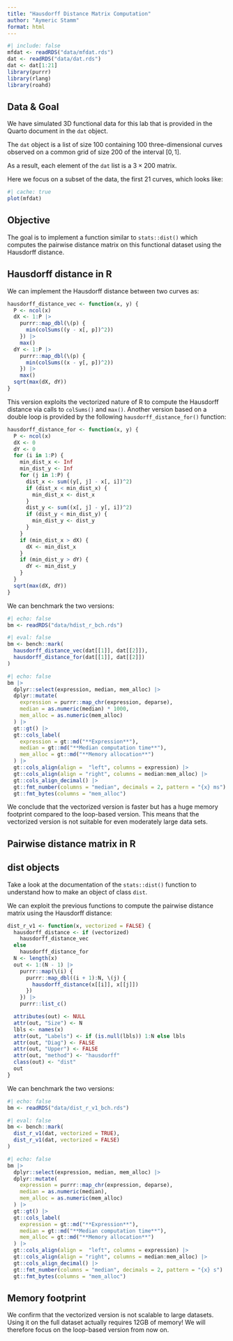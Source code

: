 ```yaml
---
title: "Hausdorff Distance Matrix Computation"
author: "Aymeric Stamm"
format: html
---
```


```r
#| include: false
mfdat <- readRDS("data/mfdat.rds")
dat <- readRDS("data/dat.rds")
dat <- dat[1:21]
library(purrr)
library(rlang)
library(roahd)
```

## Data & Goal

We have simulated 3D functional data for this lab that is provided in the Quarto
document in the `dat` object.

The `dat` object is a list of size $100$ containing $100$ three-dimensional
curves observed on a common grid of size $200$ of the interval $[0, 1]$.

As a result, each element of the `dat` list is a $3 \times 200$ matrix.

Here we focus on a subset of the data, the first $21$ curves, which looks like:
```r
#| cache: true
plot(mfdat)
```

::: {.callout-tip icon=false}
## Objective

The goal is to implement a function similar to `stats::dist()` which computes
the pairwise distance matrix on this functional dataset using the Hausdorff
distance.
:::

## Hausdorff distance in R

We can implement the Hausdorff distance between two curves as:

```r
hausdorff_distance_vec <- function(x, y) {
  P <- ncol(x)
  dX <- 1:P |>
    purrr::map_dbl(\(p) {
      min(colSums((y - x[, p])^2))
    }) |>
    max()
  dY <- 1:P |>
    purrr::map_dbl(\(p) {
      min(colSums((x - y[, p])^2))
    }) |>
    max()
  sqrt(max(dX, dY))
}
```

This version exploits the vectorized nature of R to compute the Hausdorff
distance via calls to `colSums()` and `max()`. Another version based on a double
loop is provided by the following `hausdorff_distance_for()` function:

```r
hausdorff_distance_for <- function(x, y) {
  P <- ncol(x)
  dX <- 0
  dY <- 0
  for (i in 1:P) {
    min_dist_x <- Inf
    min_dist_y <- Inf
    for (j in 1:P) {
      dist_x <- sum((y[, j] - x[, i])^2)
      if (dist_x < min_dist_x) {
        min_dist_x <- dist_x
      }
      dist_y <- sum((x[, j] - y[, i])^2)
      if (dist_y < min_dist_y) {
        min_dist_y <- dist_y
      }
    }
    if (min_dist_x > dX) {
      dX <- min_dist_x
    }
    if (min_dist_y > dY) {
      dY <- min_dist_y
    }
  }
  sqrt(max(dX, dY))
}
```

We can benchmark the two versions:

```r
#| echo: false
bm <- readRDS("data/hdist_r_bch.rds")
```


```r
#| eval: false
bm <- bench::mark(
  hausdorff_distance_vec(dat[[1]], dat[[2]]),
  hausdorff_distance_for(dat[[1]], dat[[2]])
)
```

```r
#| echo: false
bm |> 
  dplyr::select(expression, median, mem_alloc) |> 
  dplyr::mutate(
    expression = purrr::map_chr(expression, deparse),
    median = as.numeric(median) * 1000,
    mem_alloc = as.numeric(mem_alloc)
  ) |>
  gt::gt() |>
  gt::cols_label(
    expression = gt::md("**Expression**"),
    median = gt::md("**Median computation time**"),
    mem_alloc = gt::md("**Memory allocation**")
  ) |>
  gt::cols_align(align =  "left", columns = expression) |>
  gt::cols_align(align = "right", columns = median:mem_alloc) |>
  gt::cols_align_decimal() |>
  gt::fmt_number(columns = "median", decimals = 2, pattern = "{x} ms") |>
  gt::fmt_bytes(columns = "mem_alloc")
```

We conclude that the vectorized version is faster but has a huge memory
footprint compared to the loop-based version. This means that the vectorized
version is not suitable for even moderately large data sets.

## Pairwise distance matrix in R

::: {.callout-tip}
## dist objects

Take a look at the documentation of the `stats::dist()` function to understand
how to make an object of class `dist`.
:::

We can exploit the previous functions to compute the pairwise distance matrix
using the Hausdorff distance:

```r
dist_r_v1 <- function(x, vectorized = FALSE) {
  hausdorff_distance <- if (vectorized) 
    hausdorff_distance_vec
  else 
    hausdorff_distance_for
  N <- length(x)
  out <- 1:(N - 1) |>
    purrr::map(\(i) {
      purrr::map_dbl((i + 1):N, \(j) {
        hausdorff_distance(x[[i]], x[[j]])
      })
    }) |>
    purrr::list_c()

  attributes(out) <- NULL
  attr(out, "Size") <- N
  lbls <- names(x)
  attr(out, "Labels") <- if (is.null(lbls)) 1:N else lbls
  attr(out, "Diag") <- FALSE
  attr(out, "Upper") <- FALSE
  attr(out, "method") <- "hausdorff"
  class(out) <- "dist"
  out
}
```

We can benchmark the two versions:

```r
#| echo: false
bm <- readRDS("data/dist_r_v1_bch.rds")
```

```r
#| eval: false
bm <- bench::mark(
  dist_r_v1(dat, vectorized = TRUE),
  dist_r_v1(dat, vectorized = FALSE)
)
```

```r
#| echo: false
bm |> 
  dplyr::select(expression, median, mem_alloc) |> 
  dplyr::mutate(
    expression = purrr::map_chr(expression, deparse),
    median = as.numeric(median),
    mem_alloc = as.numeric(mem_alloc)
  ) |>
  gt::gt() |>
  gt::cols_label(
    expression = gt::md("**Expression**"),
    median = gt::md("**Median computation time**"),
    mem_alloc = gt::md("**Memory allocation**")
  ) |>
  gt::cols_align(align =  "left", columns = expression) |>
  gt::cols_align(align = "right", columns = median:mem_alloc) |>
  gt::cols_align_decimal() |>
  gt::fmt_number(columns = "median", decimals = 2, pattern = "{x} s") |>
  gt::fmt_bytes(columns = "mem_alloc")
```

::: {.callout-tip}
## Memory footprint

We confirm that the vectorized version is not scalable to large datasets. Using
it on the full dataset actually requires 12GB of memory! We will therefore focus
on the loop-based version from now on.
:::

